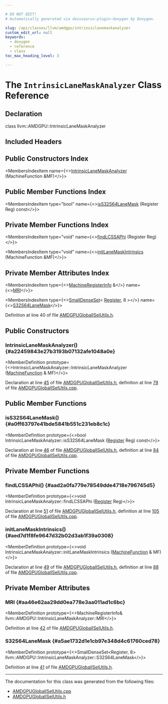 ```yaml
---

# DO NOT EDIT!
# Automatically generated via docusaurus-plugin-doxygen by Doxygen.

slug: /api/classes/llvm/amdgpu/intrinsiclanemaskanalyzer
custom_edit_url: null
keywords:
  - doxygen
  - reference
  - class
toc_max_heading_level: 3

---
```





# The `IntrinsicLaneMaskAnalyzer` Class Reference

<DoxygenPage pluginConfig={pluginConfig}>



## Declaration

<CodeBlock>class llvm::AMDGPU::IntrinsicLaneMaskAnalyzer</CodeBlock>

## Included Headers

<IncludesList>
<IncludesListItem
  filePath="Target/AMDGPU/AMDGPUGlobalISelUtils.h"
  permalink="/docs/api/files/lib/lib/target/lib/target/amdgpu/amdgpuglobaliselutils-h"
  isLocal="true" />
</IncludesList>

## Public Constructors Index

<MembersIndex>

<MembersIndexItem
  name={<><a href="#a22459843e27b3193b07132afe1048a0e">IntrinsicLaneMaskAnalyzer</a> (MachineFunction &amp;MF)</>}>
</MembersIndexItem>

</MembersIndex>

## Public Member Functions Index

<MembersIndex>

<MembersIndexItem
  type="bool"
  name={<><a href="#a0ff63797e41bde5841b551c231eb8c1c">isS32S64LaneMask</a> (Register Reg) const</>}>
</MembersIndexItem>

</MembersIndex>

## Private Member Functions Index

<MembersIndex>

<MembersIndexItem
  type="void"
  name={<><a href="#aad2a0fa779e78549dde4718e796745d5">findLCSSAPhi</a> (Register Reg)</>}>
</MembersIndexItem>

<MembersIndexItem
  type="void"
  name={<><a href="#aed7d1f8fe9647d32b02d3ab1f39a0308">initLaneMaskIntrinsics</a> (MachineFunction &amp;MF)</>}>
</MembersIndexItem>

</MembersIndex>

## Private Member Attributes Index

<MembersIndex>

<MembersIndexItem
  type={<><a href="/docs/api/classes/llvm/machineregisterinfo">MachineRegisterInfo</a> &amp;</>}
  name={<><a href="#aa46e62aa29dd0ea778e3aa011ad1c6bc">MRI</a></>}>
</MembersIndexItem>

<MembersIndexItem
  type={<><a href="/docs/api/classes/llvm/smalldenseset">SmallDenseSet</a>&lt; <a href="/docs/api/classes/llvm/register">Register</a>, 8 &gt;</>}
  name={<><a href="#a5ae1732d1e1cb97e348d4c61760ced78">S32S64LaneMask</a></>}>
</MembersIndexItem>

</MembersIndex>


Definition at line 40 of file <a href="/docs/api/files/lib/lib/target/lib/target/amdgpu/amdgpuglobaliselutils-h">AMDGPUGlobalISelUtils.h</a>.

<SectionDefinition>

## Public Constructors

### IntrinsicLaneMaskAnalyzer() {#a22459843e27b3193b07132afe1048a0e}

<MemberDefinition
  prototype={<>IntrinsicLaneMaskAnalyzer::IntrinsicLaneMaskAnalyzer (<a href="/docs/api/classes/llvm/machinefunction">MachineFunction</a> &amp; MF)</>}>

Declaration at line <a href="/docs/api/files/lib/lib/target/lib/target/amdgpu/amdgpuglobaliselutils-h/#l00045">45</a> of file <a href="/docs/api/files/lib/lib/target/lib/target/amdgpu/amdgpuglobaliselutils-h">AMDGPUGlobalISelUtils.h</a>, definition at line <a href="/docs/api/files/lib/lib/target/lib/target/amdgpu/amdgpuglobaliselutils-cpp/#l00079">79</a> of file <a href="/docs/api/files/lib/lib/target/lib/target/amdgpu/amdgpuglobaliselutils-cpp">AMDGPUGlobalISelUtils.cpp</a>.
</MemberDefinition>

</SectionDefinition>

<SectionDefinition>

## Public Member Functions

### isS32S64LaneMask() {#a0ff63797e41bde5841b551c231eb8c1c}

<MemberDefinition
  prototype={<>bool IntrinsicLaneMaskAnalyzer::isS32S64LaneMask (<a href="/docs/api/classes/llvm/register">Register</a> Reg) const</>}>

Declaration at line <a href="/docs/api/files/lib/lib/target/lib/target/amdgpu/amdgpuglobaliselutils-h/#l00046">46</a> of file <a href="/docs/api/files/lib/lib/target/lib/target/amdgpu/amdgpuglobaliselutils-h">AMDGPUGlobalISelUtils.h</a>, definition at line <a href="/docs/api/files/lib/lib/target/lib/target/amdgpu/amdgpuglobaliselutils-cpp/#l00084">84</a> of file <a href="/docs/api/files/lib/lib/target/lib/target/amdgpu/amdgpuglobaliselutils-cpp">AMDGPUGlobalISelUtils.cpp</a>.
</MemberDefinition>

</SectionDefinition>

<SectionDefinition>

## Private Member Functions

### findLCSSAPhi() {#aad2a0fa779e78549dde4718e796745d5}

<MemberDefinition
  prototype={<>void IntrinsicLaneMaskAnalyzer::findLCSSAPhi (<a href="/docs/api/classes/llvm/register">Register</a> Reg)</>}>

Declaration at line <a href="/docs/api/files/lib/lib/target/lib/target/amdgpu/amdgpuglobaliselutils-h/#l00051">51</a> of file <a href="/docs/api/files/lib/lib/target/lib/target/amdgpu/amdgpuglobaliselutils-h">AMDGPUGlobalISelUtils.h</a>, definition at line <a href="/docs/api/files/lib/lib/target/lib/target/amdgpu/amdgpuglobaliselutils-cpp/#l00105">105</a> of file <a href="/docs/api/files/lib/lib/target/lib/target/amdgpu/amdgpuglobaliselutils-cpp">AMDGPUGlobalISelUtils.cpp</a>.
</MemberDefinition>

### initLaneMaskIntrinsics() {#aed7d1f8fe9647d32b02d3ab1f39a0308}

<MemberDefinition
  prototype={<>void IntrinsicLaneMaskAnalyzer::initLaneMaskIntrinsics (<a href="/docs/api/classes/llvm/machinefunction">MachineFunction</a> &amp; MF)</>}>

Declaration at line <a href="/docs/api/files/lib/lib/target/lib/target/amdgpu/amdgpuglobaliselutils-h/#l00049">49</a> of file <a href="/docs/api/files/lib/lib/target/lib/target/amdgpu/amdgpuglobaliselutils-h">AMDGPUGlobalISelUtils.h</a>, definition at line <a href="/docs/api/files/lib/lib/target/lib/target/amdgpu/amdgpuglobaliselutils-cpp/#l00088">88</a> of file <a href="/docs/api/files/lib/lib/target/lib/target/amdgpu/amdgpuglobaliselutils-cpp">AMDGPUGlobalISelUtils.cpp</a>.
</MemberDefinition>

</SectionDefinition>

<SectionDefinition>

## Private Member Attributes

### MRI {#aa46e62aa29dd0ea778e3aa011ad1c6bc}

<MemberDefinition
  prototype={<>MachineRegisterInfo&amp; llvm::AMDGPU::IntrinsicLaneMaskAnalyzer::MRI</>}>

Definition at line <a href="/docs/api/files/lib/lib/target/lib/target/amdgpu/amdgpuglobaliselutils-h/#l00042">42</a> of file <a href="/docs/api/files/lib/lib/target/lib/target/amdgpu/amdgpuglobaliselutils-h">AMDGPUGlobalISelUtils.h</a>.
</MemberDefinition>

### S32S64LaneMask {#a5ae1732d1e1cb97e348d4c61760ced78}

<MemberDefinition
  prototype={<>SmallDenseSet&lt;Register, 8&gt; llvm::AMDGPU::IntrinsicLaneMaskAnalyzer::S32S64LaneMask</>}>

Definition at line <a href="/docs/api/files/lib/lib/target/lib/target/amdgpu/amdgpuglobaliselutils-h/#l00041">41</a> of file <a href="/docs/api/files/lib/lib/target/lib/target/amdgpu/amdgpuglobaliselutils-h">AMDGPUGlobalISelUtils.h</a>.
</MemberDefinition>

</SectionDefinition>

<hr/>

The documentation for this class was generated from the following files:

<ul>
<li><a href="/docs/api/files/lib/lib/target/lib/target/amdgpu/amdgpuglobaliselutils-cpp">AMDGPUGlobalISelUtils.cpp</a></li>
<li><a href="/docs/api/files/lib/lib/target/lib/target/amdgpu/amdgpuglobaliselutils-h">AMDGPUGlobalISelUtils.h</a></li>
</ul>

</DoxygenPage>
